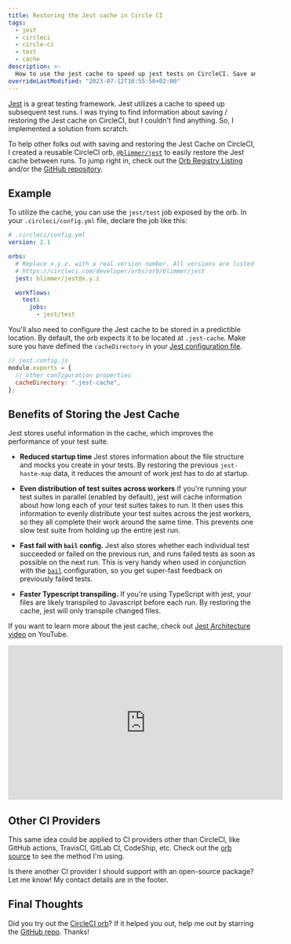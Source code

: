 ```yaml
---
title: Restoring the Jest cache in Circle CI
tags:
  - jest
  - circleci
  - circle-ci
  - test
  - cache
description: >-
  How to use the jest cache to speed up jest tests on CircleCI. Save and restore jest cache in your CircleCI jobs.
overrideLastModified: "2023-07-12T10:55:50+02:00"
---
```


[Jest](https://jestjs.io/) is a great testing framework. Jest utilizes a cache to speed up subsequent test runs. I was
trying to find information about saving / restoring the Jest cache on CircleCI, but I couldn't find anything. So, I
implemented a solution from scratch.

To help other folks out with saving and restoring the Jest Cache on CircleCI, I created a reusable CircleCI orb,
[`@blimmer/jest`](https://circleci.com/developer/orbs/orb/blimmer/jest) to easily restore the Jest cache between runs.
To jump right in, check out the [Orb Registry Listing](https://circleci.com/developer/orbs/orb/blimmer/jest) and/or the
[GitHub repository](https://github.com/blimmer/jest-circleci-orb).

## Example

To utilize the cache, you can use the `jest/test` job exposed by the orb. In your `.circleci/config.yml` file, declare
the job like this:

```yaml
# .circleci/config.yml
version: 2.1

orbs:
  # Replace x.y.z. with a real version number. All versions are listed here:
  # https://circleci.com/developer/orbs/orb/blimmer/jest
  jest: blimmer/jest@x.y.z

  workflows:
    test:
      jobs:
        - jest/test
```

You'll also need to configure the Jest cache to be stored in a predictible location. By default, the orb expects it to
be located at `.jest-cache`. Make sure you have defined the `cacheDirectory` in your
[Jest configuration file](https://jestjs.io/docs/en/configuration).

```js
// jest.config.js
module.exports = {
  // other configuration properties
  cacheDirectory: ".jest-cache",
};
```

## Benefits of Storing the Jest Cache

Jest stores useful information in the cache, which improves the performance of your test suite.

- **Reduced startup time** Jest stores information about the file structure and mocks you create in your tests. By
  restoring the previous `jest-haste-map` data, it reduces the amount of work jest has to do at startup.

- **Even distribution of test suites across workers** If you're running your test suites in parallel (enabled by
  default), jest will cache information about how long each of your test suites takes to run. It then uses this
  information to evenly distribute your test suites across the jest workers, so they all complete their work around the
  same time. This prevents one slow test suite from holding up the entire jest run.

- **Fast fail with `bail` config.** Jest also stores whether each individual test succeeded or failed on the previous
  run, and runs failed tests as soon as possible on the next run. This is very handy when used in conjunction with the
  [`bail`](https://jestjs.io/docs/en/configuration.html#bail-number--boolean) configuration, so you get super-fast
  feedback on previously failed tests.

- **Faster Typescript transpiling.** If you're using TypeScript with jest, your files are likely transpiled to
  Javascript before each run. By restoring the cache, jest will only transpile changed files.

If you want to learn more about the jest cache, check out [Jest Architecture video](https://youtu.be/3YDiloj8_d0) on
YouTube.

<div class="flex justify-center">
  <iframe
    width="560"
    height="315"
    src="https://www.youtube.com/embed/3YDiloj8_d0"
    frameborder="0"
    allow="accelerometer; autoplay; clipboard-write; encrypted-media; gyroscope; picture-in-picture"
    allowfullscreen
  ></iframe>
</div>

## Other CI Providers

This same idea could be applied to CI providers other than CircleCI, like GitHub actions, TravisCI, GitLab CI, CodeShip,
etc. Check out the [orb source](https://github.com/blimmer/jest-circleci-orb/tree/main/src/commands) to see the method
I'm using.

Is there another CI provider I should support with an open-source package? Let me know! My contact details are in the
footer.

## Final Thoughts

Did you try out the [CircleCI orb](https://circleci.com/developer/orbs/orb/blimmer/jest)? If it helped you out, help me
out by starring the [GitHub repo](https://github.com/blimmer/jest-circleci-orb). Thanks!
